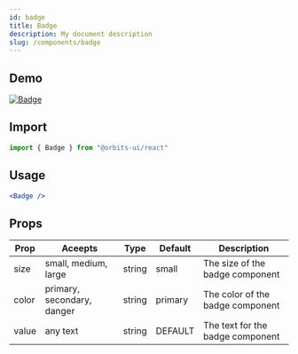 ```yaml
---
id: badge
title: Badge
description: My document description
slug: /components/badge
---
```


## Demo

[![Badge](https://user-images.githubusercontent.com/77309809/147866650-42baeb2d-1482-4674-aeda-6111a752d5e5.png)](https://617d2a56fe98bd0048fc93db-hzilbmqjnm.chromatic.com/?path=/story/components-badge--primary)

## Import

```jsx
import { Badge } from "@orbits-ui/react"
```

## Usage

```jsx
<Badge />
```

## Props

| Prop  | Aceepts                    | Type   | Default | Description                      |
| ----- | -------------------------- | ------ | ------- | -------------------------------- |
| size  | small, medium, large       | string | small   | The size of the badge component  |
| color | primary, secondary, danger | string | primary | The color of the badge component |
| value | any text                   | string | DEFAULT | The text for the badge component |
